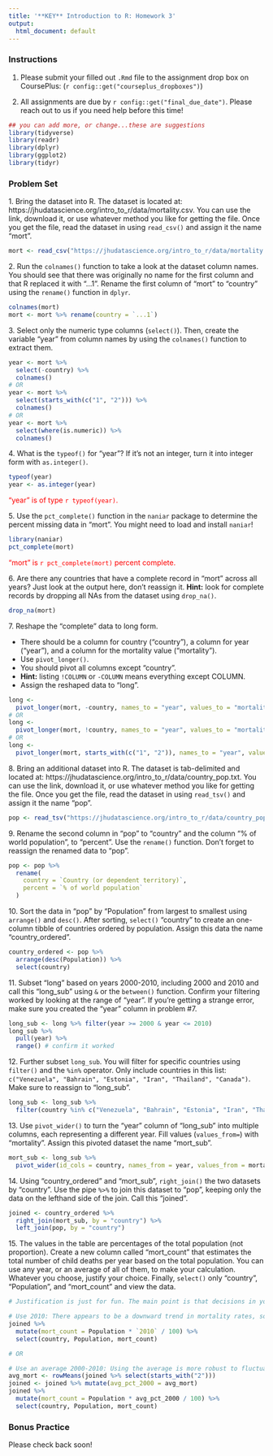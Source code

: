```yaml
---
title: '**KEY** Introduction to R: Homework 3'
output:
  html_document: default
---
```


### **Instructions**

1. Please submit your filled out `.Rmd` file to the assignment drop box on CoursePlus: (`r config::get("courseplus_dropboxes")`)

2. All assignments are due by `r config::get("final_due_date")`. Please reach out to us if you need help before this time!

```r
## you can add more, or change...these are suggestions
library(tidyverse)
library(readr)
library(dplyr)
library(ggplot2)
library(tidyr)
```

### **Problem Set**

1\. Bring the dataset into R. The dataset is located at: https://jhudatascience.org/intro_to_r/data/mortality.csv. You can use the link, download it, or use whatever method you like for getting the file. Once you get the file, read the dataset in using `read_csv()` and assign it the name "mort".

```r
mort <- read_csv("https://jhudatascience.org/intro_to_r/data/mortality.csv")
```

2\. Run the `colnames()` function to take a look at the dataset column names. You should see that there was originally no name for the first column and that R replaced it with "...1". Rename the first column of "mort" to "country" using the `rename()` function in `dplyr`.  

```r
colnames(mort)
mort <- mort %>% rename(country = `...1`)
```

3\. Select only the numeric type columns (`select()`). Then, create the variable "year" from column names by using the `colnames()` function to extract them. 

```r
year <- mort %>%
  select(-country) %>%
  colnames()
# OR
year <- mort %>%
  select(starts_with(c("1", "2"))) %>%
  colnames()
# OR
year <- mort %>%
  select(where(is.numeric)) %>%
  colnames()
```

4\. What is the `typeof()` for "year"? If it's not an integer, turn it into integer form with `as.integer()`.

```r
typeof(year)
year <- as.integer(year)
```

<span style="color:red"> "year" is of type `r typeof(year)`. </span>

5\. Use the `pct_complete()` function in the `naniar` package to determine the percent missing data in "mort". You might need to load and install `naniar`!

```r
library(naniar)
pct_complete(mort)
```

<span style="color:red"> "mort" is `r pct_complete(mort)` percent complete. </span>

6\. Are there any countries that have a complete record in "mort" across all years? Just look at the output here, don't reassign it. **Hint:** look for complete records by dropping all NAs from the dataset using `drop_na()`.

```r
drop_na(mort)
```

7\. Reshape the "complete" data to long form. 

- There should be a column for country ("country"), a column for year ("year"), and a column for the mortality value ("mortality"). 
- Use `pivot_longer()`. 
- You should pivot all columns except "country". 
- **Hint:** listing `!COLUMN` or `-COLUMN` means everything except COLUMN. 
- Assign the reshaped data to "long".

```r
long <-
  pivot_longer(mort, -country, names_to = "year", values_to = "mortality")
# OR
long <-
  pivot_longer(mort, !country, names_to = "year", values_to = "mortality")
# OR
long <-
  pivot_longer(mort, starts_with(c("1", "2")), names_to = "year", values_to = "mortality")
```

8\. Bring an additional dataset into R. The dataset is tab-delimited and located at: https://jhudatascience.org/intro_to_r/data/country_pop.txt. You can use the link, download it, or use whatever method you like for getting the file. Once you get the file, read the dataset in using `read_tsv()` and assign it the name "pop".

```r
pop <- read_tsv("https://jhudatascience.org/intro_to_r/data/country_pop.txt")
```

9\. Rename the second column in "pop" to "country" and the column "% of world population", to "percent". Use the `rename()` function. Don't forget to reassign the renamed data to "pop".

```r
pop <- pop %>%
  rename(
    country = `Country (or dependent territory)`,
    percent = `% of world population`
  )
```

10\. Sort the data in "pop" by "Population" from largest to smallest using `arrange()` and `desc()`. After sorting, `select()` "country" to create an one-column tibble of countries ordered by population. Assign this data the name "country_ordered".

```r
country_ordered <- pop %>%
  arrange(desc(Population)) %>%
  select(country)
```

11\. Subset "long"  based on years 2000-2010, including 2000 and 2010 and call this "long_sub" using `&` or the `between()` function. Confirm your filtering worked by looking at the range of "year". If you're getting a strange error, make sure you created the "year" column in problem #7.

```r
long_sub <- long %>% filter(year >= 2000 & year <= 2010)
long_sub %>%
  pull(year) %>%
  range() # confirm it worked
```

12\. Further subset `long_sub`. You will filter for specific countries using `filter()` and the `%in%` operator. Only include countries in this list: `c("Venezuela", "Bahrain", "Estonia", "Iran", "Thailand", "Canada")`. Make sure to reassign to "long_sub".

```r
long_sub <- long_sub %>%
  filter(country %in% c("Venezuela", "Bahrain", "Estonia", "Iran", "Thailand", "Canada"))
```

13\. Use `pivot_wider()` to turn the "year" column of "long_sub" into multiple columns, each representing a different year. Fill values (`values_from=`) with "mortality". Assign this pivoted dataset the name "mort_sub".

```r
mort_sub <- long_sub %>%
  pivot_wider(id_cols = country, names_from = year, values_from = mortality)
```

14\. Using "country_ordered" and "mort_sub", `right_join()` the two datasets by "country". Use the pipe `%>%` to join this dataset to "pop", keeping only the data on the lefthand side of the join. Call this "joined".

```r
joined <- country_ordered %>%
  right_join(mort_sub, by = "country") %>%
  left_join(pop, by = "country")
```

15\. The values in the table are percentages of the total population (not proportion). Create a new column called "mort_count" that estimates the total number of child deaths per year based on the total population. You can use any year, or an average of all of them, to make your calculation. Whatever you choose, justify your choice. Finally, `select()` only "country", "Population", and "mort_count" and view the data.

```r
# Justification is just for fun. The main point is that decisions in your analysis should depend on your reasoning not how many lines of code it takes :)

# Use 2010: There appears to be a downward trend in mortality rates, so using 2010 could be the most accurate for future years.
joined %>%
  mutate(mort_count = Population * `2010` / 100) %>%
  select(country, Population, mort_count)

# OR

# Use an average 2000-2010: Using the average is more robust to fluctuations and uncertainty in the coming years.
avg_mort <- rowMeans(joined %>% select(starts_with("2")))
joined <- joined %>% mutate(avg_pct_2000 = avg_mort)
joined %>%
  mutate(mort_count = Population * avg_pct_2000 / 100) %>%
  select(country, Population, mort_count)
```

### **Bonus Practice**

Please check back soon!
